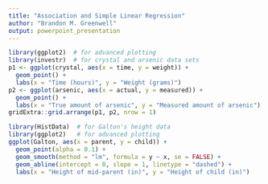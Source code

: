```yaml
---
title: "Association and Simple Linear Regression"
author: "Brandon M. Greenwell"
output: powerpoint_presentation
---
```




```r
library(ggplot2)  # for advanced plotting
library(investr)  # for crystal and arsenic data sets
p1 <- ggplot(crystal, aes(x = time, y = weight)) +
  geom_point() +
  labs(x = "Time (hours)", y = "Weight (grams)")
p2 <- ggplot(arsenic, aes(x = actual, y = measured)) +
  geom_point() +
  labs(x = "True amount of arsenic", y = "Measured amount of arsenic")
gridExtra::grid.arrange(p1, p2, nrow = 1)
```

```r
library(HistData)  # for Galton's height data
library(ggplot2)   # for advanced plotting
ggplot(Galton, aes(x = parent, y = child)) +
  geom_point(alpha = 0.1) +
  geom_smooth(method = "lm", formula = y ~ x, se = FALSE) +
  geom_abline(intercept = 0, slope = 1, linetype = "dashed") + 
  labs(x = "Height of mid-parent (in)", y = "Height of child (in)")
```